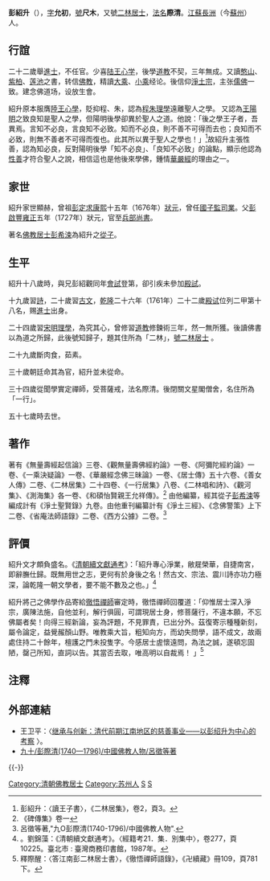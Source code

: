 '''彭紹升'''（{{bd|1740年||1796年|catIdx=P}}），[[表字|字]]'''允初'''，[[號|號]]'''尺木'''，又號[[二林居士|二林居士]]，[[法号|法名]]'''際清'''。[[江蘇|江蘇]][[長洲縣|長洲]]（今[[蘇州|蘇州]]）人。

==行誼==
二十二歲舉[[進士|進士]]，不任官。少喜[[陆王心学|陆王心学]]，後學[[道教|道教]]不契，三年無成。又讀[[憨山德清|憨山]]、[[紫柏真可|紫柏]]、[[蓮池祩宏|莲池]]之書，转信[[佛教|佛教]]，精讀[[大乘|大乘]]、[[小乘|小乘]]经论。後信仰[[淨土宗|淨土宗]]，主张[[儒|儒]][[佛|佛]]一致。建念佛道场，设放生會。

紹升原本服膺[[陸王心學|陸王心學]]，貶抑程、朱，認為[[程朱理學|程朱理學]]遠離聖人之學。 又認為[[王陽明|王陽明]]之致良知是聖人之學，但陽明後學卻異於聖人之道。他說：「後之學王子者，吾異焉。言知不必良，言良知不必致。知而不必良，則不善不可得而去也；良知而不必致，則無不善者不可得而復也。此其所以異于聖人之學也！」<ref>彭紹升：〈讀王子書〉，《二林居集》，卷2，頁3。</ref>故紹升主張性善，認為知必良，反對陽明後學「知不必良」、「良知不必致」的論點，顯示他認為[[性善|性善]]才符合聖人之說，相信這也是他後來學佛，鍾情[[華嚴經|華嚴經]]的理由之一。

== 家世 ==
紹升家世顯赫，曾祖[[彭定求|彭定求]][[康熙|康熙]]十五年（1676年）[[狀元|狀元]]，曾任[[國子監|國子監]][[司業|司業]]。父[[彭啟豐|彭啟豐]][[雍正|雍正]]五年（1727年）狀元，官至[[兵部尚書|兵部尚書]]。

著名[[佛教|佛教]][[居士|居士]][[彭希涑|彭希涑]]為紹升之[[姪|從子]]。

== 生平 ==
紹升十八歲時，與兄彭紹觀同年[[會試|會試]]登第，卻引疾未參加[[殿試|殿試]]。

十九歲習[[詩|詩]]，二十歲習[[古文|古文]]，[[乾隆|乾隆]]二十六年（1761年）二十二歲[[殿试|殿试]]位列二甲第十八名，赐[[進士|進士]]出身。

二十四歲習[[宋明理學|宋明理學]]，為究其心，曾修習[[道教|道教]]修鍊術三年，然一無所獲。後讀佛書以為道之所歸，此後號知歸子，題其住所為「二林」，[[號|號]][[二林居士|二林居士]] 。

二十九歲斷肉食，茹素。

三十歲朝廷命其為官，紹升並未從命。

三十四歲從聞學實定禪師，受菩薩戒，法名際清。後閉關文星閣僧舍，名住所為「一行」。

五十七歲時去世。

== 著作 ==
著有《無量壽經起信論》三卷、《觀無量壽佛經約論》一卷、《阿彌陀經約論》一卷、《一乘決疑論》一卷、《華嚴經念佛三昧論》一卷、《居士傳》五十六卷、《善女人傳》二卷、《二林居集》二十四卷、《一行居集》八卷、《二林唱和詩》、《觀河集》、《測海集》各一卷、《和碩怡賢親王允祥傳》。<ref>《碑傳集》卷一</ref> 由他編纂，經其從子[[彭希涑|彭希涑]]等編成計有《淨土聖賢錄》九卷。由他重刊編纂計有《淨土三經》、《念佛警策》上下二卷、《省庵法師語錄》二卷、《西方公據》二卷。<ref>呂徵等著,"九O彭際清(1740-1796)/中國佛教人物"{{cite web |url=http://big5.jiexieyin.org/show.aspx?page=90&id=3213&cid=159 |title=存档副本 |accessdate=2010-10-31 |deadurl=yes |archiveurl=https://web.archive.org/web/20120627175408/http://big5.jiexieyin.org/show.aspx?id=3213&cid=159&page=90 |archivedate=2012-06-27 }}.</ref>

== 評價 ==
紹升文才頗負盛名。《[[清朝續文獻通考|清朝續文獻通考]]》：「紹升專心淨業，敝屣榮華，自捷南宮，即辭膴仕歸。既無用世之志，更何有於身後之名！然古文、宗法、震川詩亦功力極深，論乾隆一朝文學者，要不能不數及之也。」<ref>。劉錦藻：《清朝續文獻通考》。〈經籍考21．集．別集中〉，卷277，頁10225。臺北市 : 臺灣商務印書館，1987年。</ref>

紹升將己之佛學作品寄給[[徹悟|徹悟]][[禪師|禪師]]審定時，徹悟禪師回覆道：「仰惟居士深入淨宗，廣陳法施，自他並利，解行俱圓，可謂現居士身，修菩薩行，不違本願，不忘佛屬者矣！向得三經新論，妄為評題，不見罪責，已出分外。茲復寄示種種新刻，屬令論定，益覺赧顏山野。唯教乘大旨，粗知向方，而幼失問學，語不成文，故兩處住持二十餘年，檀護之門未投隻字。今感居士虗懷遠問，為法之誠，遂頓忘固陋，罄己所知，直詞以告。其當否去取，唯高明以自裁焉！ 」<ref>釋際醒：〈答江南彭二林居士書〉，《徹悟禪師語錄》，《卍續藏》冊109，頁781下。</ref>

==注釋==
{{reflist|2}}

==外部連結==
*王卫平：〈[http://www.nssd.org/articles/article_read.aspx?id=38483906 继承与创新：清代前期江南地区的慈善事业——以彭绍升为中心的考察] {{Wayback|url=http://www.nssd.org/articles/article_read.aspx?id=38483906 |date=20180303225632 }}〉。
*[https://web.archive.org/web/20120627175408/http://big5.jiexieyin.org/show.aspx?id=3213&cid=159&page=90 九十/彭際清(1740—1796)/中國佛教人物/呂徵等著]
{{-}}
{{乾隆二十六年辛巳恩科殿試金榜}}
{{長洲彭氏}}
{{DEFAULTSORT:Peng彭}}

[[Category:清朝佛教居士|Category:清朝佛教居士]]
[[Category:苏州人|Category:苏州人]]
[[Category:長洲彭氏|S]]
[[Category:彭姓|S]]